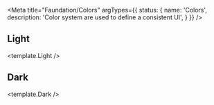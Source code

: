 
<Meta 
  title="Faundation/Colors"
  argTypes={{
  status: {
    name: 'Colors',
    description: 'Color system are used to define a consistent UI',
    }
}}
/>

## Light

<template.Light  />

## Dark

<template.Dark  />
